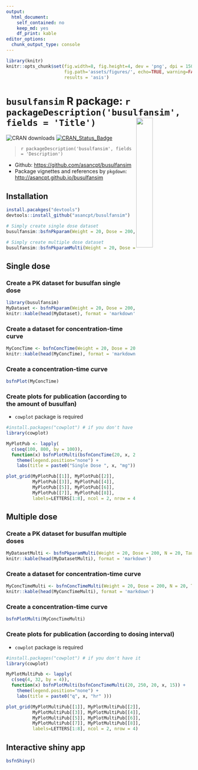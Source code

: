 ```yaml
---
output: 
  html_document: 
    self_contained: no
    keep_md: yes
    df_print: kable
editor_options: 
  chunk_output_type: console
---
```


```r
library(knitr)
knitr::opts_chunk$set(fig.width=8, fig.height=4, dev = 'png', dpi = 150, 
                      fig.path='assets/figures/', echo=TRUE, warning=FALSE, message=FALSE, 
                      results = 'asis')
```

`busulfansim` R package: `r packageDescription('busulfansim', fields = 'Title')` <img src="inst/busulfansim.png" align="right" / width="30%" />
========================================================

![CRAN downloads](http://cranlogs.r-pkg.org/badges/grand-total/busulfansim)
[![CRAN_Status_Badge](http://www.r-pkg.org/badges/version/busulfansim)](https://cran.r-project.org/package=busulfansim)

> `r packageDescription('busulfansim', fields = 'Description')`

- Github: <https://github.com/asancpt/busulfansim>
- Package vignettes and references by `pkgdown`: <http://asancpt.github.io/busulfansim> 

## Installation

```r
install.pacakges("devtools")
devtools::install_github("asancpt/busulfansim")

# Simply create single dose dataset
busulfansim::bsfnPkparam(Weight = 20, Dose = 200, N = 20) 

# Simply create multiple dose dataset
busulfansim::bsfnPkparamMulti(Weight = 20, Dose = 200, N = 20, Tau = 12) 
```

## Single dose

### Create a PK dataset for busulfan single dose

```r
library(busulfansim)
MyDataset <- bsfnPkparam(Weight = 20, Dose = 200, N = 20)
knitr::kable(head(MyDataset), format = 'markdown')
```

### Create a dataset for concentration-time curve

```r
MyConcTime <- bsfnConcTime(Weight = 20, Dose = 200, N = 20)
knitr::kable(head(MyConcTime), format = 'markdown') 
```

### Create a concentration-time curve

```r
bsfnPlot(MyConcTime)
```

### Create plots for publication (according to the amount of busulfan)

- `cowplot` package is required

```r
#install.packages("cowplot") # if you don't have it
library(cowplot)

MyPlotPub <- lapply(
  c(seq(100, 800, by = 100)), 
  function(x) bsfnPlotMulti(bsfnConcTime(20, x, 20)) + 
    theme(legend.position="none") + 
    labs(title = paste0("Single Dose ", x, "mg")))

plot_grid(MyPlotPub[[1]], MyPlotPub[[2]],
          MyPlotPub[[3]], MyPlotPub[[4]],
          MyPlotPub[[5]], MyPlotPub[[6]],
          MyPlotPub[[7]], MyPlotPub[[8]],
          labels=LETTERS[1:8], ncol = 2, nrow = 4)
```

## Multiple dose

### Create a PK dataset for busulfan multiple doses

```r
MyDatasetMulti <- bsfnPkparamMulti(Weight = 20, Dose = 200, N = 20, Tau = 12)
knitr::kable(head(MyDatasetMulti), format = 'markdown') 
```

### Create a dataset for concentration-time curve

```r
MyConcTimeMulti <- bsfnConcTimeMulti(Weight = 20, Dose = 200, N = 20, Tau = 12, Repeat = 10)
knitr::kable(head(MyConcTimeMulti), format = 'markdown')
```

### Create a concentration-time curve

```r
bsfnPlotMulti(MyConcTimeMulti)
```

### Create plots for publication (according to dosing interval)

- `cowplot` package is required

```r
#install.packages("cowplot") # if you don't have it
library(cowplot)

MyPlotMultiPub <- lapply(
  c(seq(4, 32, by = 4)), 
  function(x) bsfnPlotMulti(bsfnConcTimeMulti(20, 250, 20, x, 15)) + 
    theme(legend.position="none") + 
    labs(title = paste0("q", x, "hr" )))

plot_grid(MyPlotMultiPub[[1]], MyPlotMultiPub[[2]],
          MyPlotMultiPub[[3]], MyPlotMultiPub[[4]],
          MyPlotMultiPub[[5]], MyPlotMultiPub[[6]],
          MyPlotMultiPub[[7]], MyPlotMultiPub[[8]],
          labels=LETTERS[1:8], ncol = 2, nrow = 4)
```

## Interactive shiny app

```r
bsfnShiny()
```

